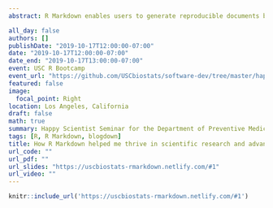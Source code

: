 ```yaml
---
abstract: R Markdown enables users to generate reproducible documents by combining narrative text and code without getting overwhelmed by formatting output. In addition to reports, R Markdown also supports a wide range of output including HTML, PDF, MS Word, HTML5 slides, books, dashboards, scientific articles, websites and more. 

all_day: false
authors: []
publishDate: "2019-10-17T12:00:00-07:00"
date: "2019-10-17T12:00:00-07:00"
date_end: "2019-10-17T13:00:00-07:00"
event: USC R Bootcamp
event_url: "https://github.com/USCbiostats/software-dev/tree/master/happy_scientist/seminars/2019-04_rmarkdown"
featured: false
image:
  focal_point: Right
location: Los Angeles, California
draft: false
math: true
summary: Happy Scientist Seminar for the Department of Preventive Medicine at USC
tags: [R, R Markdown, blogdown]
title: How R Markdown helped me thrive in scientific research and advance my career development?
url_code: ""
url_pdf: ""
url_slides: "https://uscbiostats-rmarkdown.netlify.com/#1" 
url_video: ""
---
```


```r
knitr::include_url('https://uscbiostats-rmarkdown.netlify.com/#1')
```

